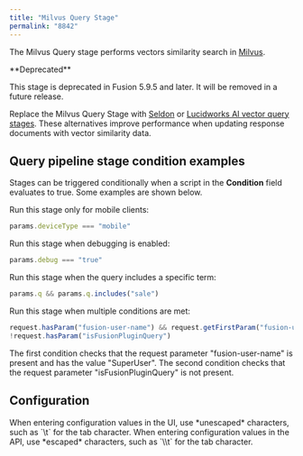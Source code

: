 ```yaml
---
title: "Milvus Query Stage"
permalink: "8842"
---
```


The Milvus Query stage performs vectors similarity search in [Milvus](/fusion/5.9/8821/milvus).

<Note>
**Deprecated**

This stage is deprecated in Fusion 5.9.5 and later. It will be removed in a future release.

Replace the Milvus Query Stage with [Seldon](/fusion/5.9/33ccfb/seldon-vectorize-query-stage) or [Lucidworks AI vector query stages](/fusion/5.9/owi8af/lwai-vectorize-query). These alternatives improve performance when updating response documents with vector similarity data.
</Note>

## Query pipeline stage condition examples

Stages can be triggered conditionally when a script in the **Condition** field evaluates to true.
Some examples are shown below.

Run this stage only for mobile clients:

```js
params.deviceType === "mobile"
```

Run this stage when debugging is enabled:

```js
params.debug === "true"
```

Run this stage when the query includes a specific term:

```js
params.q && params.q.includes("sale")
```

Run this stage when multiple conditions are met:

```js
request.hasParam("fusion-user-name") && request.getFirstParam("fusion-user-name").equals("SuperUser");
!request.hasParam("isFusionPluginQuery")
```

The first condition checks that the request parameter "fusion-user-name" is present and has the value "SuperUser".
The second condition checks that the request parameter "isFusionPluginQuery" is not present.

## Configuration

<Tip>
When entering configuration values in the UI, use *unescaped* characters, such as `\t` for the tab character. When entering configuration values in the API, use *escaped* characters, such as `\\t` for the tab character.
</Tip>




<SchemaParamFields schema={schema}/>
